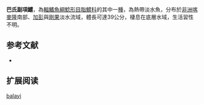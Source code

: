 {{Speciesbox
| name = 巴氏副項鱨
| image = 
| image_width = 250px
| image_caption = 
| status = LC
| status_system = IUCN3.1 
| genus = Parauchenoglanis
| species = balayi
| authority = [[Sauvage|Sauvage]], 1879
| synonyms = *''Pimelodus balayi '',Sauvage, 1879 
*''Auchenoglanis balayi '',Sauvage, 1879 
*''Auchenoglanis ballayi '',Sauvage, 1879 
}}

'''巴氏副項鱨'''，為[[輻鰭魚綱|輻鰭魚綱]][[鯰形目|鯰形目]][[脂鱨科|脂鱨科]]的其中一[[種|種]]，為熱帶淡水魚，分布於[[非洲|非洲]][[喀麥隆|喀麥隆]]南部、[[加彭|加彭]]與[[剛果|剛果]]淡水流域，體長可達39公分，棲息在底層水域，生活習性不明。

==参考文献==
*{{FishBase_species|genus=Parauchenoglanis|species=balayi|year=2015|month=6}}

== 扩展阅读 ==
{{refbegin}}
{{wikispecies-inline|Parauchenoglanis balayi|巴氏副項鱨}}
{{refend}}
{{Taxonbar|from=Q5905631}}

[[Category:副項鱨屬|balayi]]